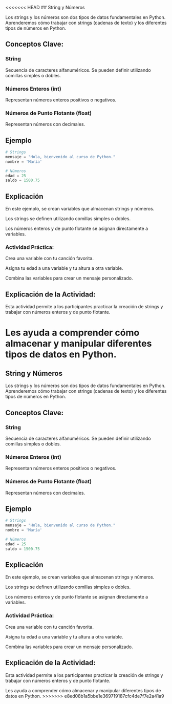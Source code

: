 <<<<<<< HEAD
## String y Números

Los strings y los números son dos tipos de datos fundamentales en Python. Aprenderemos cómo trabajar con strings (cadenas de texto) y los diferentes tipos de números en Python.

## Conceptos Clave:

### String

Secuencia de caracteres alfanuméricos. Se pueden definir utilizando comillas simples o dobles.

### Números Enteros (int)

Representan números enteros positivos o negativos.

### Números de Punto Flotante (float)

Representan números con decimales.

## Ejemplo

``` python
# Strings
mensaje = "Hola, bienvenido al curso de Python."
nombre = 'María'

# Números
edad = 25
saldo = 1500.75
```
## Explicación

En este ejemplo, se crean variables que almacenan strings y números.

Los strings se definen utilizando comillas simples o dobles.

Los números enteros y de punto flotante se asignan directamente a variables.

::: {.callout-important}
### Actividad Práctica:

Crea una variable con tu canción favorita.

Asigna tu edad a una variable y tu altura a otra variable.

Combina las variables para crear un mensaje personalizado.
::: 

## Explicación de la Actividad:

Esta actividad permite a los participantes practicar la creación de strings y trabajar con números enteros y de punto flotante. 

Les ayuda a comprender cómo almacenar y manipular diferentes tipos de datos en Python.
=======
## String y Números

Los strings y los números son dos tipos de datos fundamentales en Python. Aprenderemos cómo trabajar con strings (cadenas de texto) y los diferentes tipos de números en Python.

## Conceptos Clave:

### String

Secuencia de caracteres alfanuméricos. Se pueden definir utilizando comillas simples o dobles.

### Números Enteros (int)

Representan números enteros positivos o negativos.

### Números de Punto Flotante (float)

Representan números con decimales.

## Ejemplo

``` python
# Strings
mensaje = "Hola, bienvenido al curso de Python."
nombre = 'María'

# Números
edad = 25
saldo = 1500.75
```
## Explicación

En este ejemplo, se crean variables que almacenan strings y números.

Los strings se definen utilizando comillas simples o dobles.

Los números enteros y de punto flotante se asignan directamente a variables.

::: {.callout-important}
### Actividad Práctica:

Crea una variable con tu canción favorita.

Asigna tu edad a una variable y tu altura a otra variable.

Combina las variables para crear un mensaje personalizado.
::: 

## Explicación de la Actividad:

Esta actividad permite a los participantes practicar la creación de strings y trabajar con números enteros y de punto flotante. 

Les ayuda a comprender cómo almacenar y manipular diferentes tipos de datos en Python.
>>>>>>> e8ed08b1a5bbe1e369719187cfc4de7f7e2a41a9
